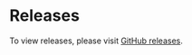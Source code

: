 # Releases

To view releases, please visit [GitHub releases](https://github.com/gluestack/gluestack-ui/releases).